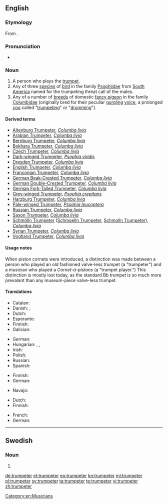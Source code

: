 ==English==
{{wikipedia|Trumpeter (bird)}}
{{wikipedia|Trumpeter (pigeon)}}

===Etymology===
From {{suffix|trumpet|er}}.

===Pronunciation===
* {{IPA|/ˈtɹʌmpɛtɜ/|lang=en}}

===Noun===
{{en-noun}}

# A person who plays the [[trumpet]].
# Any of three [[species]] of [[bird]] in the family [[Psophiidae]] from [[South America]] named for the trumpeting threat call of the males.
# Any of a number of [[breed|breeds]] of domestic [[fancy pigeon]] in the family [[Columbidae]] (originally bred for their peculiar [[gurgling]] [[voice]], a prolonged [[coo]] called "[[trumpeting]]" or "[[drumming]]").

====Derived terms====
* [[Altenburg Trumpeter]], ''[[Columba livia]]''
* [[Arabian Trumpeter]], ''[[Columba livia]]''
* [[Bernburg Trumpeter]], ''[[Columba livia]]''
* [[Bokhara Trumpeter]], ''[[Columba livia]]''
* [[Czech Trumpeter]], ''[[Columba livia]]''
* [[Dark-winged Trumpeter]], ''[[Psophia viridis]]''
* [[Dresden Trumpeter]], ''[[Columba livia]]''
* [[English Trumpeter]], ''[[Columba livia]]''
* [[Franconian Trumpeter]], ''[[Columba livia]]''
* [[German Beak-Crested Trumpeter]], ''[[Columba livia]]''
* [[German Double-Crested Trumpeter]], ''[[Columba livia]]''
* [[German Fork-Tailed Trumpeter]], ''[[Columba livia]]''
* [[Grey-winged Trumpeter]], ''[[Psophia crepitans]]''
* [[Harzburg Trumpeter]], ''[[Columba livia]]''
* [[Pale-winged Trumpeter]], ''[[Psophia leucoptera]]''
* [[Russian Trumpeter]], ''[[Columba livia]]''
* [[Saxon Trumpeter]], ''[[Columba livia]]''
* [[Schmölln Trumpeter]] ([[Schmoelln Trumpeter]], [[Schmolln Trumpeter]]), ''[[Columba livia]]''
* [[Syrian Trumpeter]], ''[[Columba livia]]''
* [[Vogtland Trumpeter]], ''[[Columba livia]]''

====Usage notes====
When piston cornets were introduced, a distinction was made between a person who played an old fashioned valve-less trumpet (a "trumpeter") and a musician who played a ''Cornet-á-pistons'' (a "trumpet player.")  This distinction is mostly lost today, as the standard Bb trumpet is so much more prevalant than any museum-piece valve-less trumpet.

====Translations====
{{trans-top|person who plays the trumpet}}
* Catalan: {{t-|ca|trompetista|m|f}}
* Danish: {{t-|da|trompetist|c}}, {{t-|da|trompeter|c}}
* Dutch: {{t+|nl|trompettist|m}}
* Esperanto: {{t-|eo|trumpetisto}}
* Finnish: {{t-|fi|trumpetisti}}
* Galician: {{t+|gl|trompetista|m|f|xs=Galician}}
{{trans-mid}}
* German: {{t+|de|Trompeter|m}}
* Hungarian: {{t-|hu|trombitás}}, {{t+|hu|kürtös}}, {{t-|hu|trombitajátékos}}
* Irish: {{t-|ga|trumpadóir|m|xs=Irish}}
* Polish: {{t-|pl|trębacz|m}}
* Russian: {{t+|ru|трубач|m|sc=Cyrl|tr=trubáč}}
* Spanish: {{t-|es|trompetista|m|f}}
{{trans-bottom}}

{{trans-top|bird (Psophiidae)}}
* Finnish: {{t+|fi|kyssäkurki}}
* German: {{t-|de|Trompetervogel|m}}
{{trans-mid}}
* Navajo: {{tø|nv|tsiiyázhí}}
{{trans-bottom}}

{{trans-top|trumpeter pigeon (Columbidae)}}
* Dutch: {{t-|nl|trommelduif|m|f}}
* Finnish: {{t+|fi|kesykyyhky}}
{{trans-mid}}
* French: {{t-|fr|pigeon tambour|m}}
* German: {{t-|de|Trommeltaube|f}}
{{trans-bottom}}

[[Category:en:Musicians]]

----

==Swedish==

===Noun===
{{head|sv|noun form}}

# {{sv-noun-form-indef-pl|trumpet}}

[[de:trumpeter]]
[[et:trumpeter]]
[[eo:trumpeter]]
[[kn:trumpeter]]
[[ml:trumpeter]]
[[pl:trumpeter]]
[[sv:trumpeter]]
[[ta:trumpeter]]
[[te:trumpeter]]
[[vi:trumpeter]]
[[zh:trumpeter]]